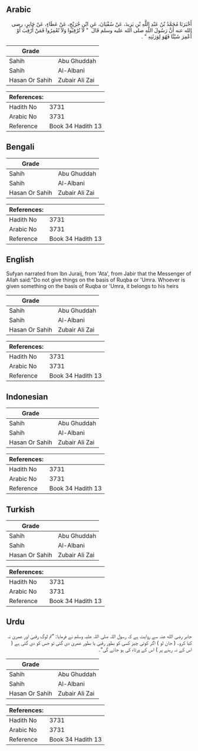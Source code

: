 ## Arabic


<div dir="rtl" lang="ar" style={{fontSize:'larger',backgroundColor:'#f8f9fa',padding:20}}>
أَخْبَرَنَا مُحَمَّدُ بْنُ عَبْدِ اللَّهِ بْنِ يَزِيدَ، عَنْ سُفْيَانَ، عَنِ ابْنِ جُرَيْجٍ، عَنْ عَطَاءٍ، عَنْ جَابِرٍ، رضى الله عنه أَنَّ رَسُولَ اللَّهِ صلى الله عليه وسلم قَالَ ‏ "‏ لاَ تُرْقِبُوا وَلاَ تُعْمِرُوا فَمَنْ أُرْقِبَ أَوْ أُعْمِرَ شَيْئًا فَهُوَ لِوَرَثَتِهِ ‏"‏ ‏.‏
</div>
<div style={{backgroundColor:'#f8f9fa',padding:20, marginBottom: 10}}><table> <thead> <tr> <th>Grade</th> <th></th> </tr> </thead> <tbody> <tr><td>Sahih</td><td>Abu Ghuddah</td></tr><tr><td>Sahih</td><td>Al-Albani</td></tr><tr><td>Hasan Or Sahih</td><td>Zubair Ali Zai</td></tr></tbody></table><table> <thead> <tr> <th>References:</th> <th></th> </tr> </thead> <tbody><tr><td>Hadith No</td><td>3731</td></tr><tr><td>Arabic No</td><td>3731</td></tr><tr><td>Reference</td><td>Book 34 Hadith 13</td></tr></tbody></table></div>

## Bengali


<div dir="ltr" lang="bn" style={{fontSize:'larger',backgroundColor:'#f8f9fa',padding:20}}>

</div>
<div style={{backgroundColor:'#f8f9fa',padding:20, marginBottom: 10}}><table> <thead> <tr> <th>Grade</th> <th></th> </tr> </thead> <tbody> <tr><td>Sahih</td><td>Abu Ghuddah</td></tr><tr><td>Sahih</td><td>Al-Albani</td></tr><tr><td>Hasan Or Sahih</td><td>Zubair Ali Zai</td></tr></tbody></table><table> <thead> <tr> <th>References:</th> <th></th> </tr> </thead> <tbody><tr><td>Hadith No</td><td>3731</td></tr><tr><td>Arabic No</td><td>3731</td></tr><tr><td>Reference</td><td>Book 34 Hadith 13</td></tr></tbody></table></div>

## English


<div dir="ltr" lang="en" style={{fontSize:'larger',backgroundColor:'#f8f9fa',padding:20}}>
Sufyan narrated from Ibn Juraij, from 'Ata', from Jabir that the Messenger of Allah said:"Do not give things on the basis of Ruqba or 'Umra. Whoever is given something on the basis of Ruqba or 'Umra, it belongs to his heirs
</div>
<div style={{backgroundColor:'#f8f9fa',padding:20, marginBottom: 10}}><table> <thead> <tr> <th>Grade</th> <th></th> </tr> </thead> <tbody> <tr><td>Sahih</td><td>Abu Ghuddah</td></tr><tr><td>Sahih</td><td>Al-Albani</td></tr><tr><td>Hasan Or Sahih</td><td>Zubair Ali Zai</td></tr></tbody></table><table> <thead> <tr> <th>References:</th> <th></th> </tr> </thead> <tbody><tr><td>Hadith No</td><td>3731</td></tr><tr><td>Arabic No</td><td>3731</td></tr><tr><td>Reference</td><td>Book 34 Hadith 13</td></tr></tbody></table></div>

## Indonesian


<div dir="ltr" lang="id" style={{fontSize:'larger',backgroundColor:'#f8f9fa',padding:20}}>

</div>
<div style={{backgroundColor:'#f8f9fa',padding:20, marginBottom: 10}}><table> <thead> <tr> <th>Grade</th> <th></th> </tr> </thead> <tbody> <tr><td>Sahih</td><td>Abu Ghuddah</td></tr><tr><td>Sahih</td><td>Al-Albani</td></tr><tr><td>Hasan Or Sahih</td><td>Zubair Ali Zai</td></tr></tbody></table><table> <thead> <tr> <th>References:</th> <th></th> </tr> </thead> <tbody><tr><td>Hadith No</td><td>3731</td></tr><tr><td>Arabic No</td><td>3731</td></tr><tr><td>Reference</td><td>Book 34 Hadith 13</td></tr></tbody></table></div>

## Turkish


<div dir="ltr" lang="tr" style={{fontSize:'larger',backgroundColor:'#f8f9fa',padding:20}}>

</div>
<div style={{backgroundColor:'#f8f9fa',padding:20, marginBottom: 10}}><table> <thead> <tr> <th>Grade</th> <th></th> </tr> </thead> <tbody> <tr><td>Sahih</td><td>Abu Ghuddah</td></tr><tr><td>Sahih</td><td>Al-Albani</td></tr><tr><td>Hasan Or Sahih</td><td>Zubair Ali Zai</td></tr></tbody></table><table> <thead> <tr> <th>References:</th> <th></th> </tr> </thead> <tbody><tr><td>Hadith No</td><td>3731</td></tr><tr><td>Arabic No</td><td>3731</td></tr><tr><td>Reference</td><td>Book 34 Hadith 13</td></tr></tbody></table></div>

## Urdu


<div dir="rtl" lang="ur" style={{fontSize:'larger',backgroundColor:'#f8f9fa',padding:20}}>
جابر رضی الله عنہ سے روایت ہے کہ رسول اللہ صلی اللہ علیہ وسلم نے فرمایا: ”تم لوگ رقبیٰ اور عمریٰ نہ کیا کرو۔ ( جان لو ) اگر کوئی چیز کسی کو بطور رقبیٰ یا بطور عمریٰ دی گئی تو جس کو دی گئی ہے ( اس کے نہ رہنے پر ) اس کے ورثاء کی ہو جائے گی“۔
</div>
<div style={{backgroundColor:'#f8f9fa',padding:20, marginBottom: 10}}><table> <thead> <tr> <th>Grade</th> <th></th> </tr> </thead> <tbody> <tr><td>Sahih</td><td>Abu Ghuddah</td></tr><tr><td>Sahih</td><td>Al-Albani</td></tr><tr><td>Hasan Or Sahih</td><td>Zubair Ali Zai</td></tr></tbody></table><table> <thead> <tr> <th>References:</th> <th></th> </tr> </thead> <tbody><tr><td>Hadith No</td><td>3731</td></tr><tr><td>Arabic No</td><td>3731</td></tr><tr><td>Reference</td><td>Book 34 Hadith 13</td></tr></tbody></table></div>